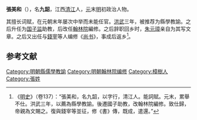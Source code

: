 '''張美和'''（{{bd|1314年||1396年}}），名'''九韶'''，江西[[樟樹市|清江]]人，[[元|元]]末[[明|明]]初政治人物。

其擅长词赋，在元朝末年屡次中举而未能任官。[[洪武|洪武]]三年，被推荐为縣學教諭。之后升任为[[国子监|国子监]]助教，后改任[[翰林院|翰林院]]編修。之后辞职回乡时，[[朱元璋|朱元璋]]亲自为其写文章。之后又出任与[[錢宰|錢宰]]等人编修《[[尚书|尚书]]》，事成后返乡<ref>《[[明史|明史]]》（卷137）：“張美和，名九韶，以字行，清江人。能詞賦。元末，累舉不仕。洪武三年，以薦為縣學教諭。後遷國子助教，改翰林院編修。致仕歸，帝親為文賜之。復與錢宰等並征，修《書》傳，既成，遣還。”</ref>。

==参考文献==
{{wikisource|明史/卷137}}
<div class="references-small">
<references />
</div>


{{明朝人物小作品}}

[[Category:明朝縣儒學教諭|Category:明朝縣儒學教諭]]
[[Category:明朝翰林院编修|Category:明朝翰林院编修]]
[[Category:樟樹人|Category:樟樹人]]
[[Category:張姓|Category:張姓]]